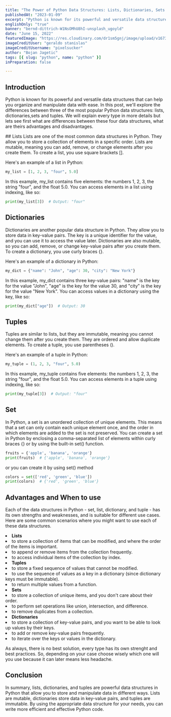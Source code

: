 ```yaml
---
title: "The Power of Python Data Structures: Lists, Dictionaries, Sets and Tuples"
publishedAt: "2023-01-09"
excerpt: "Python is known for its powerful and versatile data structures that can help you organize and manipulate data with ease."
englishOnly: "true"
banner: "bernd-dittrich-W1NsOMhU8hI-unsplash_ugoyld"
date: "June 15, 2022"
featuredImage: "https://res.cloudinary.com/dr1sm5gnj/image/upload/v1673448130/igutech/blogs/geraldo-stanislas-JfPIfLTaJY4-unsplash_b4k0ui.jpg"
imageCreditUser: "geraldo stanislas"
imageCreditUsername: "pixelsucker"
author: "Bojan Jagetic"
tags: [{ slug: "python", name: "python" }]
inPreparation: false

---
```

## Introduction
Python is known for its powerful and versatile data structures that can help you organize and manipulate data with ease. In this post, we'll explore the differences between three of the most popular Python data structures: lists, dictionaries,sets and tuples. We will explain every type in more details but lets see first what are differences between these four data structures, what are theirs advantages and disadvantages.

<CloudinaryImage src="https://res.cloudinary.com/dr1sm5gnj/image/upload/v1677071667/igutech/blogs/resources/python-data-strurcture/11111111_rzktuv.png" text="Python data structures" alt="Python data structure" />
## Lists
Lists are one of the most common data structures in Python. They allow you to store a collection of elements in a specific order. Lists are mutable, meaning you can add, remove, or change elements after you create them. To create a list, you use square brackets [].

Here's an example of a list in Python:

```python
my_list = [1, 2, 3, "four", 5.0]
```
In this example, my_list contains five elements: the numbers 1, 2, 3, the string "four", and the float 5.0. You can access elements in a list using indexing, like so:

```python
print(my_list[3])  # Output: "four"
```

## Dictionaries
Dictionaries are another popular data structure in Python. They allow you to store data in key-value pairs. The key is a unique identifier for the value, and you can use it to access the value later. Dictionaries are also mutable, so you can add, remove, or change key-value pairs after you create them. To create a dictionary, you use curly braces {}.

Here's an example of a dictionary in Python:

```python
my_dict = {"name": "John", "age": 30, "city": "New York"}
```

In this example, my_dict contains three key-value pairs: "name" is the key for the value "John", "age" is the key for the value 30, and "city" is the key for the value "New York". You can access values in a dictionary using the key, like so:

```python
print(my_dict["age"])  # Output: 30
```

## Tuples
Tuples are similar to lists, but they are immutable, meaning you cannot change them after you create them. They are ordered and allow duplicate elements. To create a tuple, you use parentheses ().

Here's an example of a tuple in Python:

```python
my_tuple = (1, 2, 3, "four", 5.0)
```
In this example, my_tuple contains five elements: the numbers 1, 2, 3, the string "four", and the float 5.0. You can access elements in a tuple using indexing, like so:

```python
print(my_tuple[3])  # Output: "four"
```

## Set
In Python, a set is an unordered collection of unique elements. This means that a set can only contain each unique element once, and the order in which elements are added to the set is not preserved. You can create a set in Python by enclosing a comma-separated list of elements within curly braces {} or by using the built-in set() function. 

```python
fruits = {'apple', 'banana', 'orange'}
print(fruits)  # {'apple', 'banana', 'orange'}
```
or you can create it by using set() method

```python
colors = set(['red', 'green', 'blue'])
print(colors)  # {'red', 'green', 'blue'}
```

## Advantages and When to use

Each of the data structures in Python - set, list, dictionary, and tuple - has its own strengths and weaknesses, and is suitable for different use cases. Here are some common scenarios where you might want to use each of these data structures.

<LgNumberList>

<li>
<b>Lists</b>
<LgList>
<li>to store a collection of items that can be modified, and where the order of the items is important.</li>
<li>to append or remove items from the collection frequently.</li>
<li>to access individual items of the collection by index.</li>
</LgList>
</li>

<li>
<b>Tuples</b>
<LgList>
<li> to store a fixed sequence of values that cannot be modified.</li>
<li> to use the sequence of values as a key in a dictionary (since dictionary keys must be immutable).</li>
<li> to return multiple values from a function. </li>
</LgList>
</li>

<li>
<b>Sets</b>
<LgList>
<li>to store a collection of unique items, and you don't care about their order.</li>
<li> to perform set operations like union, intersection, and difference.</li>
<li> to remove duplicates from a collection.</li>
</LgList>
</li>
<li>
<b>Dictionaries</b>
<LgList>
<li> to store a collection of key-value pairs, and you want to be able to look up values by their keys.</li>
<li> to add or remove key-value pairs frequently.</li>
<li> to iterate over the keys or values in the dictionary. </li>
</LgList>
</li>
</LgNumberList>

As always, there is no best solution, every type has its own strenght and best practices. So, depending on your case choose wisely which one will you use because it can later means less headache.
## Conclusion
In summary, lists, dictionaries, and tuples are powerful data structures in Python that allow you to store and manipulate data in different ways. Lists are mutable, dictionaries store data in key-value pairs, and tuples are immutable. By using the appropriate data structure for your needs, you can write more efficient and effective Python code.